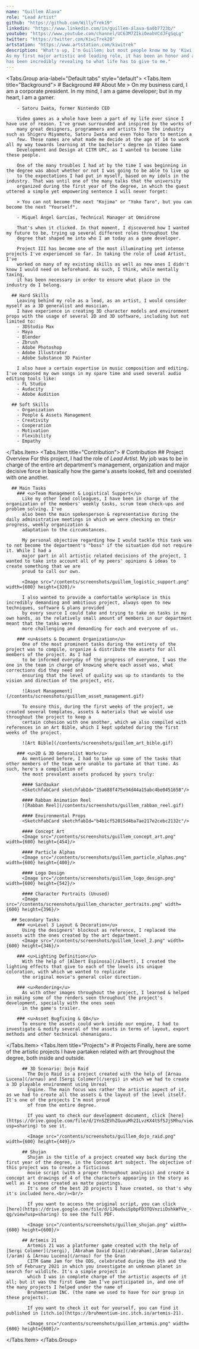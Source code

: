 ```yaml
---
name: "Guillem Álava"
role: "Lead Artist"
github: "https://github.com/WillyTrek19"
linkedin: "https://www.linkedin.com/in/guillem-álava-6a0b7723b/"
youtube: "https://www.youtube.com/channel/UC63M7ZIkiOeabVCdJFgSqLg"
twitter: "https://twitter.com/KiwiTrek20"
artstation: "https://www.artstation.com/kiwitrek"
description: "What's up, I'm Guillem; but most people know me by 'Kiwi' — the bird, not the fruit. I may not be able to fly but I aspire to reach great heights.
As my first major artistic and leading role, it has been an honor and a pleasure to represent each of us 5 members of the team, and I believe this experience 
has been incredibly revealing to what life has to give to me."
---
```


<Tabs.Group aria-label="Default tabs" style="default">
  <Tabs.Item title="Background">
    # Background
      ## About Me
        > On my business card, I am a corporate president. In my mind, I am a game developer; but in my heart, I am a gamer.
        
        - Satoru Iwata, former Nintendo CEO

        Video games as a whole have been a part of my life ever since I have use of reason. I've grown surrounded and inspired by the works of
        many great designers, programmers and artists from the industry such as Shigeru Miyamoto, Satoru Iwata and even Yoko Taro to mention a 
        few. These names are what made me decide at the age of 14 to work all my way towards learning at the bachelor's degree in Video Game
        Development and Design at CITM UPC, as I wanted to become like these people.

        One of the many troubles I had at by the time I was beginning in the degree was about whether or not I was going to be able to live up
        to the expectations I had put in myself, based on my idols in the industry. That was until one of the many talks that the university 
        organized during the first year of the degree, in which the guest uttered a simple yet empowering sentence I will never forget:

        > You can not become the next "Kojima" or "Yoko Taro", but you can become the next "Yourself".
        
        - Miquel Ángel Garcías, Technical Manager at Omnidrone

        That's when it clicked. In that moment, I discovered how I wanted my future to be, trying up several different roles throughout the 
        degree that shaped me into who I am today as a game developer.

        Project III has become one of the most illuminating yet intense projects I've experienced so far. In taking the role of Lead Artist, I've 
        worked on many of my existing skills as well as new ones I didn't know I would need on beforehand. As such, I think, while mentally taxing, 
        it has been necessary in order to ensure what place in the industry do I belong.
      
      ## Hard Skills
        Leaving behind my role as a lead, as an artist, I would consider myself as a 3D generalist and musician.
        I have experience in creating 3D character models and environment props with the usage of several 2D and 3D software, including but not limited to:
        - 3DStudio Max
        - Maya
        - Blender
        - Zbrush
        - Adobe Photoshop
        - Adobe Illustrator
        - Adobe Substance 3D Painter

        I also have a certain expertise in music composition and editing. I've composed my own songs in my spare time and used several audio editing tools like:
        - FL Studio
        - Audacity
        - Adobe Audition

      ## Soft Skills
        - Organization
        - People & Assets Management
        - Creativity
        - Cooperation
        - Motivation
        - Flexibility
        - Empathy

  </Tabs.Item>
  <Tabs.Item title="Contribution">
    # Contribution
      ## Project Overview
        For this project, I had the role of *Lead Artist*. My job was to be in charge of the entire art department's management, organization and major decisive 
        force in basically how the game's assets looked, felt and coexisted with one another.

      ## Main Tasks
        ### <u>Team Management & Logistical Support</u>
          Like my other lead colleagues, I have been in charge of the organization of the members' weekly tasks, scrum team check-ups and problem solving. I've 
          also been the main spokesperson & representative during the daily administrative meetings in which we were checking on their progress, weekly organization & 
          adaptation to the circumstances.

          My personal objective regarding how I would tackle this task was to not become the department's "boss" if the situation did not require it. While I had a 
          major part in all artistic related decisions of the project, I wanted to take into account all of my peers' opinions & ideas to create something that we are 
          proud to call our own.

          <Image src="/contents/screenshots/guillem_logistic_support.png" width={600} height={320}/>

          I also wanted to provide a comfortable workplace in this incredibly demanding and ambitious project, always open to new techniques, software & plans provided 
          by every source I could take and trying to take on tasks in my own hands, as the relatively small amount of members in our department meant that the tasks were 
          more challenging and demanding for each and everyone of us.

        ### <u>Assets & Document Organization</u>
          One of the most prominent tasks during the entirety of the project was to compile, organize & distribute the assets for all members of the project. As I had 
          to be informed everyday of the progress of everyone, I was the one in the team in charge of knowing where each asset was, what corrections did they need and 
          ensuring that the level of quality was up to standards to the vision and direction of the project, etc.

          ![Asset Management](/contents/screenshots/guillem_asset_management.gif)

          To ensure this, during the first weeks of the project, we created several templates, assets & materials that we would use throughout the project to keep a 
          certain cohesion with one another, which we also compiled with references in an Art Bible, which I kept updated during the first weeks of the project.

          ![Art Bible](/contents/screenshots/guillem_art_bible.gif)

        ### <u>2D & 3D Generalist Work</u>
          As mentioned before, I had to take up some of the tasks that other members of the team were unable to partake at that time. As such, here's a compilation of 
          the most prevalent assets produced by yours truly:

          #### Sardaukar
          <SketchfabCard sketchfabId="15a688f475e94d44a15abc4be0451658"/>
          
          #### Rabban Animation Reel
          ![Rabban Reel](/contents/screenshots/guillem_rabban_reel.gif)

          #### Environmental Props
          <SketchfabCard sketchfabId="b4b1cf52015d4ba7ae217e2cebc2132c"/>

          #### Concept Art
          <Image src="/contents/screenshots/guillem_concept_art.png" width={600} height={454}/>

          #### Particle Alphas
          <Image src="/contents/screenshots/guillem_particle_alphas.png" width={600} height={400}/>

          #### Logo Design
          <Image src="/contents/screenshots/guillem_logo_design.png" width={600} height={542}/>

          #### Character Portraits (Unused)
          <Image src="/contents/screenshots/guillem_character_portraits.png" width={600} height={396}/>

      ## Secondary Tasks
        ### <u>Level 3 Layout & Decoration</u>
          Using the designers' blockout as reference, I replaced the assets with the ones created by the art department.
          <Image src="/contents/screenshots/guillem_level_2.png" width={600} height={346}/>
        
        ### <u>Lighting Definition</u>
          With the help of [Albert Espinosa](/albert), I created the lighting effects that give to each of the levels its unique coloration, with which we wanted to replicate 
          the original movie's general color direction.
        
        ### <u>Rendering</u>
          As with other images throughout the project, I learned & helped in making some of the renders seen throughout the project's development, specially with the ones seen 
          in the game's trailer.
        
        ### <u>Asset Bugfixing & QA</u>
          To ensure the assets could work inside our engine, I had to investigate & modify several of the assets in terms of layout, export methods and other technical shenanigans.

  </Tabs.Item>
  <Tabs.Item title="Projects">
     # Projects
        Finally, here are some of the artistic projects I have partaken related with art throughout the degree, both inside and outside.

          ## 3D Scenario: Dojo Raid
            The Dojo Raid is a project created with the help of [Arnau Lucena](/arnau) and [Sergi Colomer](/sergi) in which we had to create a 3D playable environment using Unreal 
            Engine. The main focus was rather the artistic aspect of it, as we had to create all the assets & the layout of the level itself. It's one of the projects I'm most proud 
            of from the entire degree.

            If you want to check our development document, click [here](https://drive.google.com/file/d/1YnSZEVhZGuxuMh2ILvzKX4tSfSJjSMhu/view?usp=sharing) to see it.

            <Image src="/contents/screenshots/guillem_dojo_raid.png" width={600} height={449}/>

          ## Shujan
            Shujan is the title of a project created way back during the first year of the degree, in the Concept Art subject. The objective of this project was to create a ficticious 
            movie script (with a proper throughout analysis) and create 4 concept art drawings of 4 of the characters appearing in the story as well as 4 scenes created as matte paintings. 
            It's one of the best 2D projects I have created, so that's why it's included here.<br/><br/>

            If you want to access the original script, you can click [here](https://drive.google.com/file/d/1J6uduiSpbpFD3TQVnziiDshkWfVe_-qg/view?usp=sharing) to see the full PDF.

            <Image src="/contents/screenshots/guillem_shujan.png" width={600} height={600}/>

          ## Artemis 21
            Artemis 21 was a platformer game created with the help of [Sergi Colomer](/sergi), [Abraham David Díaz](/abraham),[Aram Galarza](/aram) & [Arnau Lucena](/arnau) for the Gran 
            CITM Game Jam for the ODS, celebrated during the 4th and the 5th of February 2021 in which you investigate an unknown planet in search for wildlife. It's a simple project in 
            which I was in complete charge of the artistic aspects of it all; but it was the first Game Jam I've participated in, and one of the many projects I helped under the name of 
            Bruhmentium INC. (the name we used to have for our group in these projects).

            If you want to check it out for yourself, you can find it published in [itch.io](https://bruhmentium-inc.itch.io/artemis-21).

            <Image src="/contents/screenshots/guillem_artemis.png" width={600} height={600}/>
  </Tabs.Item>
</Tabs.Group>
